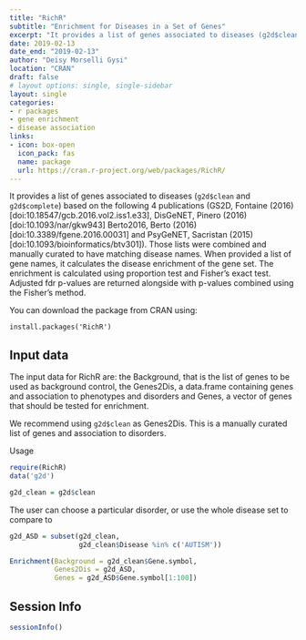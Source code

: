 ```yaml
---
title: "RichR"
subtitle: "Enrichment for Diseases in a Set of Genes"
excerpt: "It provides a list of genes associated to diseases (g2d$clean and g2d$complete) based on the following  4 publications (GS2D, Fontaine (2016) <doi:10.18547/gcb.2016.vol2.iss1.e33>, DisGeNET, Pinero (2016) <doi:10.1093/nar/gkw943> Berto2016, Berto (2016) <doi:10.3389/fgene.2016.00031> and  PsyGeNET, Sacristan (2015) <doi:10.1093/bioinformatics/btv301>). Those lists were combined and manually curated to have matching disease names.  When provided a list of gene names, it calculates the disease enrichment of the gene set. The enrichment is calculated using proportion test and Fisher's exact test. Adjusted fdr p-values are returned alongside with p-values combined using the Fisher's method."
date: 2019-02-13
date_end: "2019-02-13"
author: "Deisy Morselli Gysi"
location: "CRAN"
draft: false
# layout options: single, single-sidebar
layout: single
categories:
- r packages
- gene enrichment
- disease association
links:
- icon: box-open
  icon_pack: fas
  name: package
  url: https://cran.r-project.org/web/packages/RichR/
---
```




It provides a list of genes associated to diseases (`g2d$clean` and `g2d$complete`) based on the following  4 publications (GS2D, Fontaine (2016) [doi:10.18547/gcb.2016.vol2.iss1.e33], DisGeNET, Pinero (2016) [doi:10.1093/nar/gkw943] Berto2016, Berto (2016) [doi:10.3389/fgene.2016.00031] and  PsyGeNET, Sacristan (2015) [doi:10.1093/bioinformatics/btv301]). Those lists were combined and manually curated to have matching disease names.  When provided a list of gene names, it calculates the disease enrichment of the gene set. The enrichment is calculated using proportion test and Fisher's exact test. Adjusted fdr p-values are returned alongside with p-values combined using the Fisher's method. 

You can download the package from CRAN using:

``install.packages('RichR')``


## Input data


The input data for RichR are: the Background, that is the list of genes to be used as background control, the Genes2Dis, a data.frame containing genes and association to phenotypes and disorders and Genes, a vector of genes that should be tested for enrichment. 

We recommend using `g2d$clean` as Genes2Dis. This is a manually curated list of genes and association to disorders.


Usage

```r
require(RichR)
data('g2d')

g2d_clean = g2d$clean
```



The user can choose a particular disorder, or use the whole disease set to compare to

```r
g2d_ASD = subset(g2d_clean, 
                 g2d_clean$Disease %in% c('AUTISM'))

Enrichment(Background = g2d_clean$Gene.symbol,
           Genes2Dis = g2d_ASD,
           Genes = g2d_ASD$Gene.symbol[1:100])
```

## Session Info

```r
sessionInfo()
```
